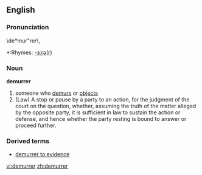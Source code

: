 ==English==
===Pronunciation===
\de*mur"rer\,
*:Rhymes: [[Rhymes:English:-ɜːrə(r)|-ɜːrə(r)]]
===Noun===
'''demurrer'''
# someone who [[demur]]s or [[object]]s
# (Law) A stop or pause by a party to an action, for the judgment of the court on the question, whether, assuming the truth of the matter alleged by the opposite party, it is sufficient in law to sustain the action or defense, and hence whether the party resting is bound to answer or proceed further.
===Derived terms===
*[[demurrer to evidence]]

[[vi:demurrer]]
[[zh:demurrer]]